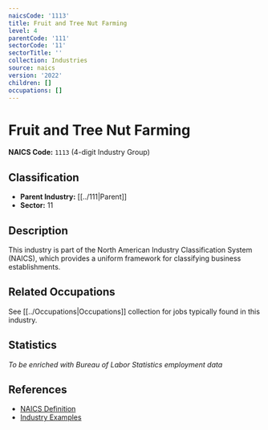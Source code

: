```yaml
---
naicsCode: '1113'
title: Fruit and Tree Nut Farming
level: 4
parentCode: '111'
sectorCode: '11'
sectorTitle: ''
collection: Industries
source: naics
version: '2022'
children: []
occupations: []
---
```

# Fruit and Tree Nut Farming

**NAICS Code:** `1113` (4-digit Industry Group)

## Classification

- **Parent Industry:** [[../111|Parent]]
- **Sector:** 11

## Description

This industry is part of the North American Industry Classification System (NAICS), which provides a uniform framework for classifying business establishments.

## Related Occupations

See [[../Occupations|Occupations]] collection for jobs typically found in this industry.

## Statistics

*To be enriched with Bureau of Labor Statistics employment data*

## References

- [NAICS Definition](https://www.census.gov/naics/)
- [Industry Examples](https://www.census.gov/naics/2022NAICS/)
